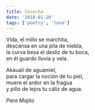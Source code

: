 ```yaml
---
title: Cosecha
date: '2018-01-20'
tags: ['poetry', 'love']
---
```


<div className="italic">
Vida, el millo se marchita,<br/>
descansa en una pila de niebla,<br/>
la curva besa el desliz de tu boca,<br/>
en él guardo lluvia y vela.<br/>

Akauali de aguamiel,<br/>
para cargar la noción de tu piel,<br/>
muere el ardor en la fragua<br/>
y pillo de lejos tu cáliz de agua.<br/>
</div>

*Para Majito*